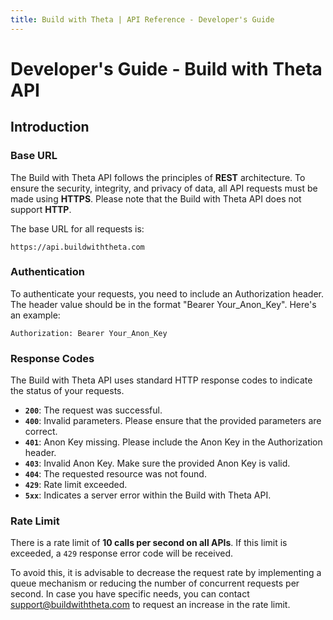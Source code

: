 ```yaml
---
title: Build with Theta | API Reference - Developer's Guide
---
```


# Developer's Guide - Build with Theta API

## Introduction

### Base URL

The Build with Theta API follows the principles of **REST** architecture. To ensure the security, integrity, and privacy of data, all API requests must be made using **HTTPS**. Please note that the Build with Theta API does not support **HTTP**.

The base URL for all requests is:

`https://api.buildwiththeta.com`

### Authentication

To authenticate your requests, you need to include an Authorization header. The header value should be in the format "Bearer Your_Anon_Key". Here's an example:

`Authorization: Bearer Your_Anon_Key`

### Response Codes

The Build with Theta API uses standard HTTP response codes to indicate the status of your requests.

- **`200`**: The request was successful.
- **`400`**: Invalid parameters. Please ensure that the provided parameters are correct.
- **`401`**: Anon Key missing. Please include the Anon Key in the Authorization header.
- **`403`**: Invalid Anon Key. Make sure the provided Anon Key is valid.
- **`404`**: The requested resource was not found.
- **`429`**: Rate limit exceeded.
- **`5xx`**: Indicates a server error within the Build with Theta API.

### Rate Limit

There is a rate limit of **10 calls per second on all APIs**. If this limit is exceeded, a `429` response error code will be received. 

To avoid this, it is advisable to decrease the request rate by implementing a queue mechanism or reducing the number of concurrent requests per second. In case you have specific needs, you can contact [support@buildwiththeta.com](support@buildwiththeta.com) to request an increase in the rate limit.
